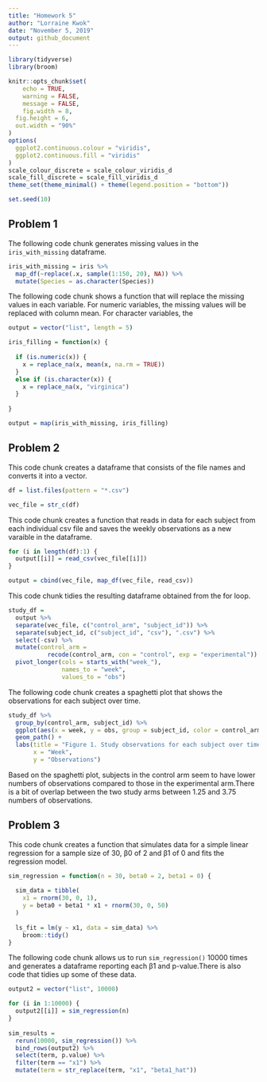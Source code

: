 ```yaml
---
title: "Homework 5"
author: "Lorraine Kwok"
date: "November 5, 2019"
output: github_document
---
```


```r
library(tidyverse)
library(broom)

knitr::opts_chunk$set(
	echo = TRUE,
	warning = FALSE,
	message = FALSE,
	fig.width = 8, 
  fig.height = 6,
  out.width = "90%"
)
options(
  ggplot2.continuous.colour = "viridis",
  ggplot2.continuous.fill = "viridis"
)
scale_colour_discrete = scale_colour_viridis_d
scale_fill_discrete = scale_fill_viridis_d
theme_set(theme_minimal() + theme(legend.position = "bottom"))

set.seed(10)
```

## Problem 1

The following code chunk generates missing values in the `iris_with_missing` dataframe.

```r
iris_with_missing = iris %>% 
  map_df(~replace(.x, sample(1:150, 20), NA)) %>%
  mutate(Species = as.character(Species))
```

The following code chunk shows a function that will replace the missing values in each variable. For numeric variables, the missing values will be replaced with column mean. For character variables, the  

```r
output = vector("list", length = 5)

iris_filling = function(x) {
  
  if (is.numeric(x)) {
    x = replace_na(x, mean(x, na.rm = TRUE))
  }
  else if (is.character(x)) {
    x = replace_na(x, "virginica")
  }
  
}

output = map(iris_with_missing, iris_filling)
```

## Problem 2

This code chunk creates a dataframe that consists of the file names and converts it into a vector.

```r
df = list.files(pattern = "*.csv")

vec_file = str_c(df)
```

This code chunk creates a function that reads in data for each subject from each individual csv file and saves the weekly observations as a new varaible in the dataframe. 

```r

for (i in length(df):1) {
  output[[i]] = read_csv(vec_file[[i]])
}

output = cbind(vec_file, map_df(vec_file, read_csv))
```

This code chunk tidies the resulting dataframe obtained from the for loop. 

```r
study_df = 
  output %>%
  separate(vec_file, c("control_arm", "subject_id")) %>%
  separate(subject_id, c("subject_id", "csv"), ".csv") %>%
  select(-csv) %>%
  mutate(control_arm =
           recode(control_arm, con = "control", exp = "experimental")) %>%
  pivot_longer(cols = starts_with("week_"),
               names_to = "week",
               values_to = "obs")
```

The following code chunk creates a spaghetti plot that shows the observations for each subject over time. 

```r
study_df %>%
  group_by(control_arm, subject_id) %>%
  ggplot(aes(x = week, y = obs, group = subject_id, color = control_arm)) +
  geom_path() + 
  labs(title = "Figure 1. Study observations for each subject over time",
       x = "Week",
       y = "Observations")
```

Based on the spaghetti plot, subjects in the control arm seem to have lower numbers of observations compared to those in the experimental arm.There is a bit of overlap between the two study arms between 1.25 and 3.75 numbers of observations. 

## Problem 3

This code chunk creates a function that simulates data for a simple linear regression for a sample size of 30, β0 of 2 and β1 of 0 and fits the regression model.

```r
sim_regression = function(n = 30, beta0 = 2, beta1 = 0) {
  
  sim_data = tibble(
    x1 = rnorm(30, 0, 1),
    y = beta0 + beta1 * x1 + rnorm(30, 0, 50)
  )
  
  ls_fit = lm(y ~ x1, data = sim_data) %>%
    broom::tidy()
}
```

The following code chunk allows us to run `sim_regression()` 10000 times and generates a dataframe reporting each β̂1 and p-value.There is also code that tidies up some of these data. 

```r
output2 = vector("list", 10000)

for (i in 1:10000) {
  output2[[i]] = sim_regression(n)
}
  
sim_results =
  rerun(10000, sim_regression()) %>%
  bind_rows(output2) %>%
  select(term, p.value) %>%
  filter(term == "x1") %>%
  mutate(term = str_replace(term, "x1", "beta1_hat"))
```

